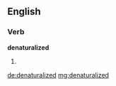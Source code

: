 ==English==

===Verb===
'''denaturalized'''

# {{past of|denaturalize}}

[[de:denaturalized]]
[[mg:denaturalized]]